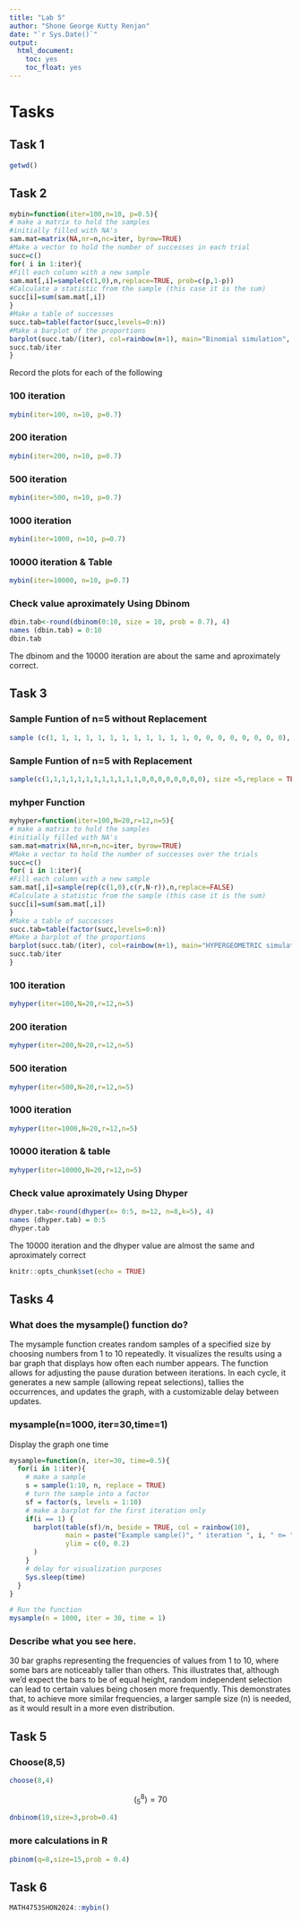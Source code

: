 ```yaml
---
title: "Lab 5"
author: "Shone George Kutty Renjan"
date: "`r Sys.Date()`"
output: 
  html_document:
    toc: yes
    toc_float: yes
---
```


# Tasks

## Task 1

```r
getwd()
```

## Task 2
```r
mybin=function(iter=100,n=10, p=0.5){ 
# make a matrix to hold the samples
#initially filled with NA's
sam.mat=matrix(NA,nr=n,nc=iter, byrow=TRUE)
#Make a vector to hold the number of successes in each trial
succ=c()
for( i in 1:iter){
#Fill each column with a new sample
sam.mat[,i]=sample(c(1,0),n,replace=TRUE, prob=c(p,1-p))
#Calculate a statistic from the sample (this case it is the sum)
succ[i]=sum(sam.mat[,i])
}
#Make a table of successes
succ.tab=table(factor(succ,levels=0:n))
#Make a barplot of the proportions
barplot(succ.tab/(iter), col=rainbow(n+1), main="Binomial simulation", xlab="Number of successes")
succ.tab/iter
}

```

Record the plots for each of the following 

### 100 iteration
```r
mybin(iter=100, n=10, p=0.7)

```
### 200 iteration
```r
mybin(iter=200, n=10, p=0.7)

```


### 500 iteration
```r
mybin(iter=500, n=10, p=0.7)

```

### 1000 iteration
```r
mybin(iter=1000, n=10, p=0.7)

```

### 10000 iteration & Table
```r
mybin(iter=10000, n=10, p=0.7)

```
### Check value aproximately Using Dbinom
```r
dbin.tab<-round(dbinom(0:10, size = 10, prob = 0.7), 4)
names (dbin.tab) = 0:10
dbin.tab


```
The dbinom and the 10000 iteration are about the same and aproximately correct.

## Task 3
### Sample Funtion of n=5 without Replacement 
```r
sample (c(1, 1, 1, 1, 1, 1, 1, 1, 1, 1, 1, 1, 0, 0, 0, 0, 0, 0, 0, 0), size = 5, replace = FALSE, prob = NULL)
```

### Sample Funtion of n=5 with Replacement 

```r
sample(c(1,1,1,1,1,1,1,1,1,1,1,1,0,0,0,0,0,0,0,0), size =5,replace = TRUE, prob = NULL)

```

### myhper Function

```r
myhyper=function(iter=100,N=20,r=12,n=5){
# make a matrix to hold the samples
#initially filled with NA's
sam.mat=matrix(NA,nr=n,nc=iter, byrow=TRUE)
#Make a vector to hold the number of successes over the trials
succ=c()
for( i in 1:iter){
#Fill each column with a new sample
sam.mat[,i]=sample(rep(c(1,0),c(r,N-r)),n,replace=FALSE)
#Calculate a statistic from the sample (this case it is the sum)
succ[i]=sum(sam.mat[,i])
}
#Make a table of successes
succ.tab=table(factor(succ,levels=0:n))
#Make a barplot of the proportions
barplot(succ.tab/(iter), col=rainbow(n+1), main="HYPERGEOMETRIC simulation", xlab="Number of successes")
succ.tab/iter
}
```

### 100 iteration
```r
myhyper(iter=100,N=20,r=12,n=5) 

```
### 200 iteration
```r
myhyper(iter=200,N=20,r=12,n=5) 

```

### 500 iteration
```r
myhyper(iter=500,N=20,r=12,n=5) 

```

### 1000 iteration
```r
myhyper(iter=1000,N=20,r=12,n=5) 

```


### 10000 iteration & table
```r
myhyper(iter=10000,N=20,r=12,n=5) 

```

### Check value aproximately Using Dhyper
```r
dhyper.tab<-round(dhyper(x= 0:5, m=12, n=8,k=5), 4)
names (dhyper.tab) = 0:5
dhyper.tab

```
The 10000 iteration and the dhyper value are almost the same and aproximately correct


```r
knitr::opts_chunk$set(echo = TRUE)
```

## Tasks 4 
### What does the mysample() function do?

The mysample function creates random samples of a specified size by choosing numbers from 1 to 10 repeatedly. It visualizes the results using a bar graph that displays how often each number appears. The function allows for adjusting the pause duration between iterations. In each cycle, it generates a new sample (allowing repeat selections), tallies the occurrences, and updates the graph, with a customizable delay between updates.


### mysample(n=1000, iter=30,time=1)
 Display the graph one time
```r
mysample=function(n, iter=30, time=0.5){
  for(i in 1:iter){
    # make a sample
    s = sample(1:10, n, replace = TRUE)
    # turn the sample into a factor
    sf = factor(s, levels = 1:10)
    # make a barplot for the first iteration only
    if(i == 1) {
      barplot(table(sf)/n, beside = TRUE, col = rainbow(10),
              main = paste("Example sample()", " iteration ", i, " n= ", n, sep = ""),
              ylim = c(0, 0.2)
      )
    }
    # delay for visualization purposes
    Sys.sleep(time)
  }
}

# Run the function
mysample(n = 1000, iter = 30, time = 1)

```

### Describe what you see here.
30 bar graphs representing the frequencies of values from 1 to 10, where some bars are noticeably taller than others. This illustrates that, although we'd expect the bars to be of equal height, random independent selection can lead to certain values being chosen more frequently. This demonstrates that, to achieve more similar frequencies, a larger sample size (n) is needed, as it would result in a more even distribution.


## Task 5
### Choose(8,5)
```r
choose(8,4)
```

$$
(^8 _5)=70
$$

```r
dnbinom(10,size=3,prob=0.4)
```

### more calculations in R
```r
pbinom(q=8,size=15,prob = 0.4)
```


## Task 6
```r
MATH4753SHON2024::mybin()
```
